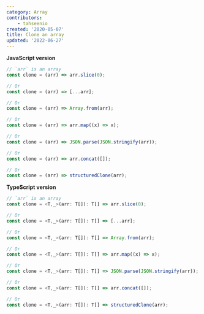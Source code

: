 ```yaml
---
category: Array
contributors:
    - tahseenio
created: '2020-05-07'
title: Clone an array
updated: '2022-06-27'
---
```


**JavaScript version**

```js clone.js
// `arr` is an array
const clone = (arr) => arr.slice(0);

// Or
const clone = (arr) => [...arr];

// Or
const clone = (arr) => Array.from(arr);

// Or
const clone = (arr) => arr.map((x) => x);

// Or
const clone = (arr) => JSON.parse(JSON.stringify(arr));

// Or
const clone = (arr) => arr.concat([]);

// Or
const clone = (arr) => structuredClone(arr);
```

**TypeScript version**

```ts clone.ts
// `arr` is an array
const clone = <T,_>(arr: T[]): T[] => arr.slice(0);

// Or
const clone = <T,_>(arr: T[]): T[] => [...arr];

// Or
const clone = <T,_>(arr: T[]): T[] => Array.from(arr);

// Or
const clone = <T,_>(arr: T[]): T[] => arr.map((x) => x);

// Or
const clone = <T,_>(arr: T[]): T[] => JSON.parse(JSON.stringify(arr));

// Or
const clone = <T,_>(arr: T[]): T[] => arr.concat([]);

// Or
const clone = <T,_>(arr: T[]): T[] => structuredClone(arr);
```
